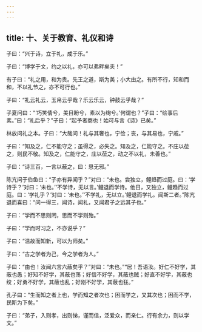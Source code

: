 ```yaml
---
---
---
```

title: 十、关于教育、礼仪和诗
---




子曰：“兴于诗，立于礼，成于乐。”

子曰：“博学于文，约之以礼，亦可以弗畔矣夫！”

有子曰：“礼之用，和为贵。先王之道，斯为美；小大由之。有所不行，知和而和，不以礼节之，亦不可行也。”

子曰：“礼云礼云，玉帛云乎哉？乐云乐云，钟鼓云乎哉？”

子夏问曰：“‘巧笑倩兮，美目盼兮，素以为绚兮。’何谓也？”子曰：“绘事后素。”曰：“礼后乎？”子曰：“起予者商也！始可与言《诗》已矣。”

林放问礼之本。子曰：“大哉问！礼与其奢也，宁俭；丧，与其易也，宁戚。”

子曰：“知及之，仁不能守之；虽得之，必失之。知及之，仁能守之。不庄以莅之，则民不敬。知及之，仁能守之，庄以莅之，动之不以礼，未善也。”

子曰：“诗三百，一言以蔽之，曰：思无邪。”

陈亢问于伯鱼曰：“子亦有异闻乎？”对曰：“未也。尝独立，鲤趋而过庭。曰：‘学诗乎？’对曰：‘未也。’‘不学诗，无以言。’鲤退而学诗。他日，又独立，鲤趋而过庭。曰：‘学礼乎？’对曰：‘未也。’‘不学礼，无以立。’鲤退而学礼。闻斯二者。”陈亢退而喜曰：“问一得三，闻诗，闻礼，又闻君子之远其子也。”

子曰：“学而不思则罔，思而不学则殆。”

子曰：“学而时习之，不亦说乎？”

子曰：“温故而知新，可以为师矣。”

子曰：“古之学者为己，今之学者为人。”

子曰：“由也！汝闻六言六蔽矣乎？”对曰：“未也。”“居！吾语汝。好仁不好学，其蔽也愚；好知不好学，其蔽也荡；好信不好学，其蔽也贼；好直不好学，其蔽也绞；好勇不好学，其蔽也乱；好刚不好学，其蔽也狂。”

孔子曰：“生而知之者上也，学而知之者次也；困而学之，又其次也；困而不学，民斯为下矣。”

子曰：“弟子，入则孝，出则悌，谨而信，泛爱众，而亲仁。行有余力，则以学文。”